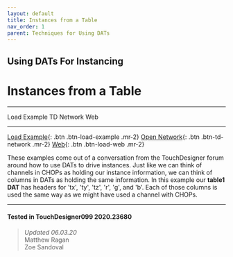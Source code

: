 ```yaml
---
layout: default
title: Instances from a Table
nav_order: 1
parent: Techniques for Using DATs
---
```


## Using DATs For Instancing
# Instances from a Table

----


<TDContentButtons link="">Load Example</TDContentButtons>
<TDContentButtons link="">TD Network</TDContentButtons>
<TDContentButtons link="">Web</TDContentButtons>

----

[Load Example](?actionable=1&action=load_tox&remotePath=https://github.com/mir-lab/touchdesigner-instancing-examples-code/raw/main/tox/003-using-dats/container_from_table.tox){: .btn .btn-load-example .mr-2}
[Open Network](?actionable=1&action=open_floating_network){: .btn .btn-td-network .mr-2}
[Web](?actionable=1&action=open_in_browser){: .btn .btn-load-web .mr-2}

These examples come out of a conversation from the TouchDesigner forum around how to use DATs to drive instances. Just like we can think of channels in CHOPs as holding our instance information, we can think of columns in DATs as holding the same information. In this example our **table1 DAT** has headers for 'tx', 'ty', 'tz', 'r', 'g', and 'b'. Each of those columns is used the same way as we might have used a channel with CHOPs. 

---

#### Tested in TouchDesigner099 2020.23680 
>*Updated 06.03.20*  
Matthew Ragan  
Zoe Sandoval  